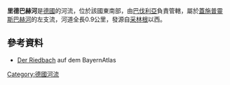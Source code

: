 {{Coord|49.892079|N|9.802833|E|display=title}}

'''里德巴赫河'''是[[德國|德國]]的河流，位於該國東南部，由[[巴伐利亞|巴伐利亞]]負責管轄，屬於[[蓋施普靈斯巴赫河|蓋施普靈斯巴赫河]]的左支流，河道全長0.9公里，發源自[[采林根|采林根]]以西。

==參考資料==
* [http://geoportal.bayern.de/bayernatlas/default?lon=4342005.0&lat=5530799.5&zoom=11&base=951 Der Riedbach] auf dem BayernAtlas

{{Germany-geo-stub}}
[[Category:德國河流|Category:德國河流]]